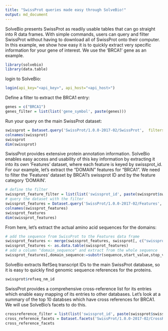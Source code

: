 ```yaml
---
title: "SwissProt queries made easy through SolveBio!"
output: md_document
---
```

SolveBio presents SwissProt as readily usable tables that can go straight into R data frames. With simple commands, users can query and filter SwissProt without having to download all of SwissProt onto their computer. In this example, we show how easy it is to quickly extract very specific information for your gene of interest. We use the 'BRCA1' gene as an example.
```r
library(solvebio)
library(data.table)
```
login to SolveBio:
```r
login(api_key="<api_key>", api_host="<api_host>")
```
Define a filter to extract the BRCA1 entry:
```r
genes = c("BRCA1")
genes_filter = list(list('gene_symbol', paste(genes)))
```
Run your query on the main SwissProt dataset:
```r
swissprot = Dataset.query('SwissProt/1.0.0-2017-02/SwissProt',  filters=genes_filter, paginate=TRUE)
colnames(swissprot)
swissprot
dim(swissprot)
```
SwissProt provides extensive protein annotation information. SolveBio enables easy access and usability of this key information by extracting it into its own 'Features' dataset, where each feature is keyed by swissprot_id. For our example, let's extract the "DOMAIN" features for "BRCA1". We need to filter the 'Features' dataset by BRCA1's swissprot ID and by the feature category 'DOMAIN'.
```r
# define the filter
swissprot_feature_filter = list(list('swissprot_id', paste(swissprot$swissprot_id)), list('feature', paste('DOMAIN')))
# query the dataset with the filter
swissprot_features = Dataset.query('SwissProt/1.0.0-2017-02/Features', filters=swissprot_feature_filter, paginate=TRUE)
colnames(swissprot_features)
swissprot_features
dim(swissprot_features)
```
From here, let's extract the actual amino acid sequences for the domains:
```r
# add the sequence from SwissProt to the Features data frame
swissprot_features <- merge(swissprot_features, swissprot[, c("swissprot_id", "sequence")], by="swissprot_id")
swissprot_features <- as.data.table(swissprot_features)
# add a column "domain_sequence" and extract from the whole sequence
swissprot_features[,domain_sequence:=substr(sequence,start_value,stop_value)]
```
SolveBio extracts RefSeq transcript IDs to the main SwissProt database, so it is easy to quickly find genomic sequence references for the proteins.
```r
swissprot$refseq_nm_id
```
SwissProt provides a comprehensive cross-reference list for its entries which enable easy mapping of its entries to other databases. Let's look at a summary of the top 10 databses which have cross references for BRCA1. We will use SolveBio's facets to do this.
```r
crossreference_filter = list(list('swissprot_id', paste(swissprot$swissprot_id)))
cross_reference_facets = Dataset.facets('SwissProt/1.0.0-2017-02/CrossReferences', filters=crossreference_filter,list('database'))
cross_reference_facets
```